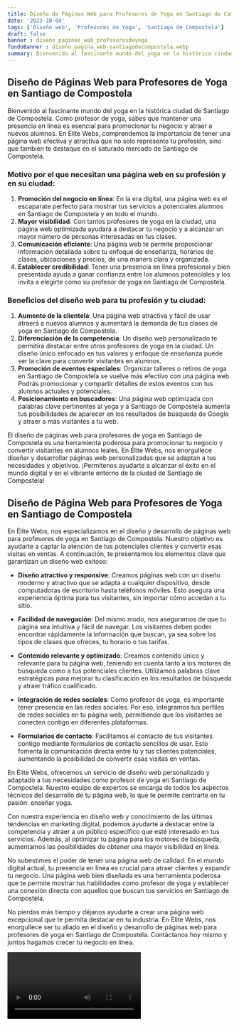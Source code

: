 ```yaml
---
title: Diseño de Páginas Web para Profesores de Yoga en Santiago de Compostela
date: '2023-10-04'
tags: ['Diseño web', 'Profesores de Yoga', 'Santiago de Compostela']
draft: false
banner : diseño_paginas_web_profesoresdeyoga
fondoBanner : diseño_pagina_web_santiagodecompostela.webp
summary: Bienvenido al fascinante mundo del yoga en la histórica ciudad de Santiago de Compostela. Como profesor de yoga, sabes que mantener una presencia en línea es esencial para promocionar tu negocio y atraer a nuevos alumnos. En Élite Webs, comprendemos la importancia de tener una página web efectiva y atractiva que no solo represente tu profesión, sino que también te destaque en el saturado mercado de Santiago de Compostela.
---
```


## Diseño de Páginas Web para Profesores de Yoga en Santiago de Compostela

Bienvenido al fascinante mundo del yoga en la histórica ciudad de Santiago de Compostela. Como profesor de yoga, sabes que mantener una presencia en línea es esencial para promocionar tu negocio y atraer a nuevos alumnos. En Élite Webs, comprendemos la importancia de tener una página web efectiva y atractiva que no solo represente tu profesión, sino que también te destaque en el saturado mercado de Santiago de Compostela.

### Motivo por el que necesitan una página web en su profesión y en su ciudad:

1. **Promoción del negocio en línea**: En la era digital, una página web es el escaparate perfecto para mostrar tus servicios a potenciales alumnos en Santiago de Compostela y en todo el mundo.
2. **Mayor visibilidad**: Con tantos profesores de yoga en la ciudad, una página web optimizada ayudará a destacar tu negocio y a alcanzar un mayor número de personas interesadas en tus clases.
3. **Comunicación eficiente**: Una página web te permite proporcionar información detallada sobre tu enfoque de enseñanza, horarios de clases, ubicaciones y precios, de una manera clara y organizada.
4. **Establecer credibilidad**: Tener una presencia en línea profesional y bien presentada ayuda a ganar confianza entre los alumnos potenciales y los invita a elegirte como su profesor de yoga en Santiago de Compostela.

### Beneficios del diseño web para tu profesión y tu ciudad:

1. **Aumento de la clientela**: Una página web atractiva y fácil de usar atraerá a nuevos alumnos y aumentará la demanda de tus clases de yoga en Santiago de Compostela.
2. **Diferenciación de la competencia**: Un diseño web personalizado te permitirá destacar entre otros profesores de yoga en la ciudad. Un diseño único enfocado en tus valores y enfoque de enseñanza puede ser la clave para convertir visitantes en alumnos.
3. **Promoción de eventos especiales**: Organizar talleres o retiros de yoga en Santiago de Compostela se vuelve más efectivo con una página web. Podrás promocionar y compartir detalles de estos eventos con tus alumnos actuales y potenciales.
4. **Posicionamiento en buscadores**: Una página web optimizada con palabras clave pertinentes al yoga y a Santiago de Compostela aumenta tus posibilidades de aparecer en los resultados de búsqueda de Google y atraer a más visitantes a tu web.

El diseño de páginas web para profesores de yoga en Santiago de Compostela es una herramienta poderosa para promocionar tu negocio y convertir visitantes en alumnos leales. En Élite Webs, nos enorgullece diseñar y desarrollar páginas web personalizadas que se adaptan a tus necesidades y objetivos. ¡Permítenos ayudarte a alcanzar el éxito en el mundo digital y en el vibrante entorno de la ciudad de Santiago de Compostela!

<GifSeo />

<Cta />

## Diseño de Página Web para Profesores de Yoga en Santiago de Compostela

En Élite Webs, nos especializamos en el diseño y desarrollo de páginas web para profesores de yoga en Santiago de Compostela. Nuestro objetivo es ayudarte a captar la atención de tus potenciales clientes y convertir esas visitas en ventas. A continuación, te presentamos los elementos clave que garantizan un diseño web exitoso:

- **Diseño atractivo y responsive**: Creamos páginas web con un diseño moderno y atractivo que se adapta a cualquier dispositivo, desde computadoras de escritorio hasta teléfonos móviles. Esto asegura una experiencia óptima para tus visitantes, sin importar cómo accedan a tu sitio.

- **Facilidad de navegación**: Del mismo modo, nos aseguramos de que tu página sea intuitiva y fácil de navegar. Los visitantes deben poder encontrar rápidamente la información que buscan, ya sea sobre los tipos de clases que ofreces, tu horario o tus tarifas.

- **Contenido relevante y optimizado**: Creamos contenido único y relevante para tu página web, teniendo en cuenta tanto a los motores de búsqueda como a tus potenciales clientes. Utilizamos palabras clave estratégicas para mejorar tu clasificación en los resultados de búsqueda y atraer tráfico cualificado.

- **Integración de redes sociales**: Como profesor de yoga, es importante tener presencia en las redes sociales. Por eso, integramos tus perfiles de redes sociales en tu página web, permitiendo que los visitantes se conecten contigo en diferentes plataformas.

- **Formularios de contacto**: Facilitamos el contacto de tus visitantes contigo mediante formularios de contacto sencillos de usar. Esto fomenta la comunicación directa entre tú y tus clientes potenciales, aumentando la posibilidad de convertir esas visitas en ventas.

En Élite Webs, ofrecemos un servicio de diseño web personalizado y adaptado a tus necesidades como profesor de yoga en Santiago de Compostela. Nuestro equipo de expertos se encarga de todos los aspectos técnicos del desarrollo de tu página web, lo que te permite centrarte en tu pasión: enseñar yoga.

Con nuestra experiencia en diseño web y conocimiento de las últimas tendencias en marketing digital, podemos ayudarte a destacar entre la competencia y atraer a un público específico que esté interesado en tus servicios. Además, al optimizar tu página para los motores de búsqueda, aumentamos las posibilidades de obtener una mayor visibilidad en línea.

No subestimes el poder de tener una página web de calidad. En el mundo digital actual, tu presencia en línea es crucial para atraer clientes y expandir tu negocio. Una página web bien diseñada es una herramienta poderosa que te permite mostrar tus habilidades como profesor de yoga y establecer una conexión directa con aquellos que buscan tus servicios en Santiago de Compostela.

No pierdas más tiempo y déjanos ayudarte a crear una página web excepcional que te permita destacar en tu industria. En Élite Webs, nos enorgullece ser tu aliado en el diseño y desarrollo de páginas web para profesores de yoga en Santiago de Compostela. Contáctanos hoy mismo y juntos hagamos crecer tu negocio en línea.

<Video />

<CtaBot job='Profesores de Yoga' city='Santiago de Compostela'/>

<Gmaps query='Santiago de Compostela+españa+maps' />